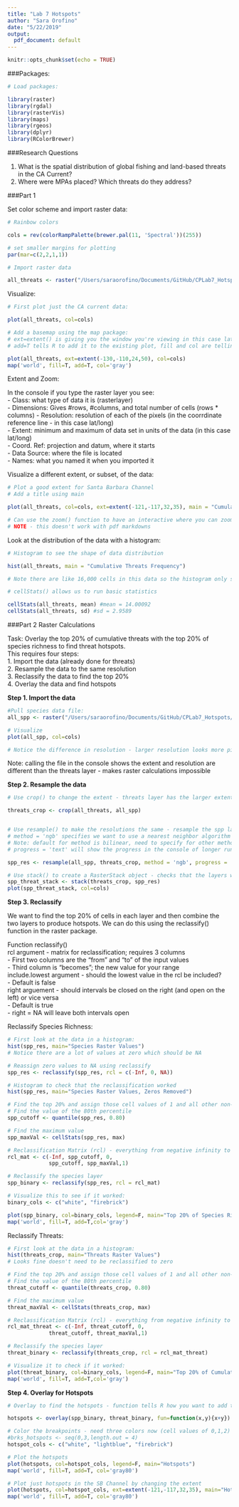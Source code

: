 ```yaml
---
title: "Lab 7 Hotspots"
author: "Sara Orofino"
date: "5/22/2019"
output:
  pdf_document: default
---
```


```r
knitr::opts_chunk$set(echo = TRUE)
```

###Packages:
```r
# Load packages:

library(raster)
library(rgdal)
library(rasterVis)
library(maps)
library(rgeos)
library(dplyr)
library(RColorBrewer)


```

###Research Questions  

 1. What is the spatial distribution of global fishing and land-based threats in the CA Current?  
 2. Where were MPAs placed? Which threats do they address?  
 
###Part 1

Set color scheme and import raster data:  

```r
# Rainbow colors 

cols = rev(colorRampPalette(brewer.pal(11, 'Spectral'))(255))

# set smaller margins for plotting
par(mar=c(2,2,1,1))

# Import raster data

all_threats <- raster("/Users/saraorofino/Documents/GitHub/CPLab7_Hotspots/Threats_data/full_modelnv.tif")

```

Visualize:  

```r

# First plot just the CA current data:

plot(all_threats, col=cols) 

# Add a basemap using the map package:
# ext=extent() is giving you the window you're viewing in this case lat/long
# add=T tells R to add it to the existing plot, fill and col are telling R to fill it in and with what color  

plot(all_threats, ext=extent(-130,-110,24,50), col=cols)
map('world', fill=T, add=T, col='gray')


```

Extent and Zoom:  

In the console if you type the raster layer you see:  
 - Class: what type of data it is (rasterlayer)  
 - Dimensions: Gives #rows, #columns, and total number of cells (rows * columns)
 - Resolution: resolution of each of the pixels (in the coorrdinate reference line - in this case lat/long)  
 - Extent: minimum and maximum of data set in units of the data (in this case lat/long)   
 - Coord. Ref: projection and datum, where it starts        
 - Data Source: where the file is located   
 - Names: what you named it when you imported it     
 
 Visualize a different extent, or subset, of the data:  
 
```r

# Plot a good extent for Santa Barbara Channel 
# Add a title using main

plot(all_threats, col=cols, ext=extent(-121,-117,32,35), main = "Cumulative Threats")

# Can use the zoom() function to have an interactive where you can zoom in by clicking
# NOTE - this doesn't work with pdf markdowns 


```
 
Look at the distribution of the data with a histogram:  

```r
# Histogram to see the shape of data distribution

hist(all_threats, main = "Cumulative Threats Frequency")

# Note there are like 16,000 cells in this data so the histogram only shows a subset of about 1000

# cellStats() allows us to run basic statistics

cellStats(all_threats, mean) #mean = 14.00092
cellStats(all_threats, sd) #sd = 2.9589
```

###Part 2 Raster Calculations   

Task: Overlay the top 20% of cumulative threats with the top 20% of species richness to find threat hotspots.  
This requires four steps:  
 1. Import the data (already done for threats)  
 2. Resample the data to the same resolution  
 3. Reclassify the data to find the top 20%  
 4. Overlay the data and find hotspots  
 
**Step 1. Import the data**    

```r

#Pull species data file:   
all_spp <- raster("/Users/saraorofino/Documents/GitHub/CPLab7_Hotspots/ca_curr_sp_rich.tif")

# Visualize
plot(all_spp, col=cols)

# Notice the difference in resolution - larger resolution looks more pixelated than the threats data 
```

Note: calling the file in the console shows the extent and resolution are different than the threats layer - makes raster calculations impossible   

**Step 2. Resample the data**  

```r

# Use crop() to change the extent - threats layer has the larger extent so we want to crop it to the same extent as the spp layer - crop to lowest common denominator   

threats_crop <- crop(all_threats, all_spp)


# Use resample() to make the resolutions the same - resample the spp layer based on the cropped threats layer 
# method = 'ngb' specifies we want to use a nearest neighbor algorithm to resample (instead of interpolation)
# Note: default for method is bilinear, need to specify for other methods  
# progress = 'text' will show the progress in the console of longer running functions --> great tool 

spp_res <- resample(all_spp, threats_crop, method = 'ngb', progress = 'text')

# Use stack() to create a RasterStack object - checks that the layers will line up decently 
spp_threat_stack <- stack(threats_crop, spp_res)
plot(spp_threat_stack, col=cols)

```

**Step 3. Reclassify**  

We want to find the top 20% of cells in each layer and then combine the two layers to produce hotspots. We can do this using the reclassify() function in the raster package.  

Function reclassify()  
rcl argument - matrix for reclassification; requires 3 columns    
 - First two columns are the "from" and "to" of the input values   
 - Third column is "becomes"; the new value for your range    
include.lowest argument - should the lowest value in the rcl be included?  
 - Default is false   
right arguement - should intervals be closed on the right (and open on the left) or vice versa  
 - Default is true   
 - right = NA will leave both intervals open  

Reclassify Species Richness:   
```r
# First look at the data in a histogram:  
hist(spp_res, main="Species Raster Values")
# Notice there are a lot of values at zero which should be NA 

# Reassign zero values to NA using reclassify 
spp_res <- reclassify(spp_res, rcl = c(-Inf, 0, NA))

# Histogram to check that the reclassification worked 
hist(spp_res, main="Species Raster Values, Zeros Removed")

# Find the top 20% and assign those cell values of 1 and all other non-NA values of zero using quantile()
# Find the value of the 80th percentile 
spp_cutoff <- quantile(spp_res, 0.80)

# Find the maximum value
spp_maxVal <- cellStats(spp_res, max)

# Reclassification Matrix (rcl) - everything from negative infinity to the cutoff 80th percentile is 0 and everything above cutoff to the maximum value is 1
rcl_mat <- c(-Inf, spp_cutoff, 0,
             spp_cutoff, spp_maxVal,1)

# Reclassify the species layer 
spp_binary <- reclassify(spp_res, rcl = rcl_mat)

# Visualize this to see if it worked:
binary_cols <- c("white", "firebrick")

plot(spp_binary, col=binary_cols, legend=F, main="Top 20% of Species Richness")
map('world', fill=T, add=T,col='gray')
```
 
Reclassify Threats:  
```r

# First look at the data in a histogram:  
hist(threats_crop, main="Threats Raster Values")
# Looks fine doesn't need to be reclassified to zero 

# Find the top 20% and assign those cell values of 1 and all other non-NA values of zero using quantile()
# Find the value of the 80th percentile 
threat_cutoff <- quantile(threats_crop, 0.80)

# Find the maximum value
threat_maxVal <- cellStats(threats_crop, max)

# Reclassification Matrix (rcl) - everything from negative infinity to the cutoff 80th percentile is 0 and everything above cutoff to the maximum value is 1
rcl_mat_threat <- c(-Inf, threat_cutoff, 0,
             threat_cutoff, threat_maxVal,1)

# Reclassify the species layer 
threat_binary <- reclassify(threats_crop, rcl = rcl_mat_threat)

# Visualize it to check if it worked:   
plot(threat_binary, col=binary_cols, legend=F, main="Top 20% of Cumulative Threats")
map('world', fill=T, add=T,col='gray')


```

**Step 4. Overlay for Hotspots**    

```r

# Overlay to find the hotspots - function tells R how you want to add them up in this case just x+y (adding zeros and ones)

hotspots <- overlay(spp_binary, threat_binary, fun=function(x,y){x+y})

# Color the breakpoints - need three colors now (cell values of 0,1,2)
#brks_hotspots <- seq(0,3,length.out = 4)
hotspot_cols <- c("white", "lightblue", "firebrick")

# Plot the hotspots 
plot(hotspots, col=hotspot_cols, legend=F, main="Hotspots")
map('world', fill=T, add=T, col='gray80')

# Plot just hotspots in the SB Channel by changing the extent 
plot(hotspots, col=hotspot_cols, ext=extent(-121,-117,32,35), main="Hotspots in SB Channel", legend=F)
map('world', fill=T, add=T, col='gray80')
```




